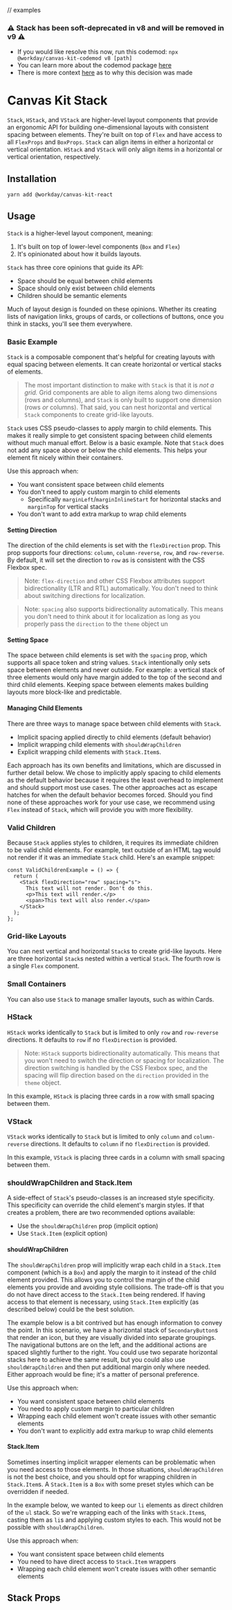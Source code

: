 
// examples

<Meta title="Components/Containers/Stack" component={Stack} />

### ⚠️ Stack has been soft-deprecated in v8 and will be removed in v9 ⚠️

- If you would like resolve this now, run this codemod: `npx @workday/canvas-kit-codemod v8 [path]`
- You can learn more about the codemod package
  [here](https://github.com/Workday/canvas-kit/tree/master/modules/codemod)
- There is more context [here]() as to why this decision was made

# Canvas Kit Stack

`Stack`, `HStack`, and `VStack` are higher-level layout components that provide an ergonomic API for
building one-dimensional layouts with consistent spacing between elements. They're built on top of
`Flex` and have access to all `FlexProps` and `BoxProps`. `Stack` can align items in either a
horizontal or vertical orientation. `HStack` and `VStack` will only align items in a horizontal or
vertical orientation, respectively.

## Installation

```sh
yarn add @workday/canvas-kit-react
```

## Usage

`Stack` is a higher-level layout component, meaning:

1. It's built on top of lower-level components (`Box` and `Flex`)
2. It's opinionated about how it builds layouts.

`Stack` has three core opinions that guide its API:

- Space should be equal between child elements
- Space should only exist between child elements
- Children should be semantic elements

Much of layout design is founded on these opinions. Whether its creating lists of navigation links,
groups of cards, or collections of buttons, once you think in stacks, you'll see them everywhere.

### Basic Example

`Stack` is a composable component that's helpful for creating layouts with equal spacing between
elements. It can create horizontal or vertical stacks of elements.

> The most important distinction to make with `Stack` is that it is _not a grid._ Grid components
> are able to align items along two dimensions (rows and columns), and `Stack` is only built to
> support one dimension (rows _or_ columns). That said, you can nest horizontal and vertical `Stack`
> components to create grid-like layouts.

`Stack` uses CSS pseudo-classes to apply margin to child elements. This makes it really simple to
get consistent spacing between child elements without much manual effort. Below is a basic example.
Note that `Stack` does not add any space above or below the child elements. This helps your element
fit nicely within their containers.

<ExampleCodeBlock code={BasicStack} />

Use this approach when:

- You want consistent space between child elements
- You don't need to apply custom margin to child elements
  - Specifically `marginLeft`/`marginInlineStart` for horizontal stacks and `marginTop` for vertical
    stacks
- You don't want to add extra markup to wrap child elements

#### Setting Direction

The direction of the child elements is set with the `flexDirection` prop. This prop supports four
directions: `column`, `column-reverse`, `row`, and `row-reverse`. By default, it will set the
direction to `row` as is consistent with the CSS Flexbox spec.

> Note: `flex-direction` and other CSS Flexbox attributes support bidirectionality (LTR and RTL)
> automatically. You don't need to think about switching directions for localization.

> Note: `spacing` also supports bidirectionality automatically. This means you don't need to think
> about it for localization as long as you properly pass the `direction` to the `theme` object un

#### Setting Space

The space between child elements is set with the `spacing` prop, which supports all space token and
string values. `Stack` intentionally only sets space between elements and never outside. For
example: a vertical stack of three elements would only have margin added to the top of the second
and third child elements. Keeping space between elements makes building layouts more block-like and
predictable.

#### Managing Child Elements

There are three ways to manage space between child elements with `Stack`.

- Implicit spacing applied directly to child elements (default behavior)
- Implicit wrapping child elements with `shouldWrapChildren`
- Explicit wrapping child elements with `Stack.Item`s.

Each approach has its own benefits and limitations, which are discussed in further detail below. We
chose to implicitly apply spacing to child elements as the default behavior because it requires the
least overhead to implement and should support most use cases. The other approaches act as escape
hatches for when the default behavior becomes forced. Should you find none of these approaches work
for your use case, we recommend using `Flex` instead of `Stack`, which will provide you with more
flexibility.

### Valid Children

Because `Stack` applies styles to children, it requires its immediate children to be valid child
elements. For example, text outside of an HTML tag would not render if it was an immediate `Stack`
child. Here's an example snippet:

```tsx
const ValidChildrenExample = () => {
  return (
    <Stack flexDirection="row" spacing="s">
      This text will not render. Don't do this.
      <p>This text will render.</p>
      <span>This text will also render.</span>
    </Stack>
  );
};
```

### Grid-like Layouts

You can nest vertical and horizontal `Stack`s to create grid-like layouts. Here are three horizontal
`Stack`s nested within a vertical `Stack`. The fourth row is a single `Flex` component.

<ExampleCodeBlock code={NestedStacks} />

### Small Containers

You can also use `Stack` to manage smaller layouts, such as within Cards.

<ExampleCodeBlock code={StackCard} />

### HStack

`HStack` works identically to `Stack` but is limited to only `row` and `row-reverse` directions. It
defaults to `row` if no `flexDirection` is provided.

> Note: `HStack` supports bidirectionality automatically. This means that you won't need to switch
> the direction or spacing for localization. The direction switching is handled by the CSS Flexbox
> spec, and the spacing will flip direction based on the `direction` provided in the `theme` object.

In this example, `HStack` is placing three cards in a row with small spacing between them.

<ExampleCodeBlock code={HStackCards} />

### VStack

`VStack` works identically to `Stack` but is limited to only `column` and `column-reverse`
directions. It defaults to `column` if no `flexDirection` is provided.

In this example, `VStack` is placing three cards in a column with small spacing between them.

<ExampleCodeBlock code={VStackCards} />

### shouldWrapChildren and Stack.Item

A side-effect of `Stack`'s pseudo-classes is an increased style specificity. This specificity can
override the child element's margin styles. If that creates a problem, there are two recommended
options available:

- Use the `shouldWrapChildren` prop (implicit option)
- Use `Stack.Item` (explicit option)

#### shouldWrapChildren

The `shouldWrapChildren` prop will implicitly wrap each child in a `Stack.Item` component (which is
a `Box`) and apply the margin to it instead of the child element provided. This allows you to
control the margin of the child elements you provide and avoiding style collisions. The trade-off is
that you do not have direct access to the `Stack.Item` being rendered. If having access to that
element is necessary, using `Stack.Item` explicitly (as described below) could be the best solution.

The example below is a bit contrived but has enough information to convey the point. In this
scenario, we have a horizontal stack of `SecondaryButton`s that render an icon, but they are
visually divided into separate groupings. The navigational buttons are on the left, and the
additional actions are spaced slightly further to the right. You could use two separate horizontal
stacks here to achieve the same result, but you could also use `shouldWrapChildren` and then put
additional margin only where needed. Either approach would be fine; it's a matter of personal
preference.

<ExampleCodeBlock code={ShouldWrapChildren} />

Use this approach when:

- You want consistent space between child elements
- You need to apply custom margin to particular children
- Wrapping each child element won't create issues with other semantic elements
- You don't want to explicitly add extra markup to wrap child elements

#### Stack.Item

Sometimes inserting implicit wrapper elements can be problematic when you need access to those
elements. In those situations, `shouldWrapChildren` is not the best choice, and you should opt for
wrapping children in `Stack.Item`s. A `Stack.Item` is a `Box` with some preset styles which can be
overridden if needed.

In the example below, we wanted to keep our `li` elements as direct children of the `ul` stack. So
we're wrapping each of the links with `Stack.Item`s, casting them as `li`s and applying custom
styles to each. This would not be possible with `shouldWrapChildren`.

<ExampleCodeBlock code={StackItems} />

Use this approach when:

- You want consistent space between child elements
- You need to have direct access to `Stack.Item` wrappers
- Wrapping each child element won't create issues with other semantic elements

## Stack Props

<ArgsTable of={Stack} />

